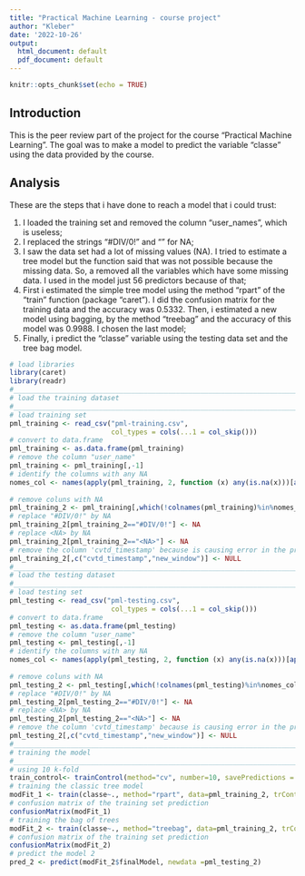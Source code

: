 ---
title: "Practical Machine Learning - course project"
author: "Kleber"
date: '2022-10-26'
output:
  html_document: default
  pdf_document: default
---

```{r setup, include=FALSE}
knitr::opts_chunk$set(echo = TRUE)
```

## Introduction

This is the peer review part of the project for the course "Practical Machine Learning". The goal was to make a model 
to predict the variable "classe" using the data provided by the course.

## Analysis

These are the steps that i have done to reach a model that i could trust:

1. I loaded the training set and removed the column "user_names", which is useless;
2. I replaced the strings "#DIV/0!" and "<NA>" for NA;
3. I saw the data set had a lot of missing values (NA). I tried to estimate a tree model but the function said that
was not possible because the missing data. So, a removed all the variables which have some missing data. I used in the
model just 56 predictors because of that;
4. First i estimated the simple tree model using the method "rpart" of the "train" function (package "caret"). I did the
confusion matrix for the training data and the accuracy was 0.5332. Then, i estimated a new model using bagging, by the 
method "treebag" and the accuracy of this model was 0.9988. I chosen the last model;
5. Finally, i predict the "classe" variable using the testing data set and the tree bag model.


```{r codification, echo=T}
# load libraries
library(caret)
library(readr)
#_______________________________________________________________________________________________________________________
# load the training dataset
#_______________________________________________________________________________________________________________________
# load training set
pml_training <- read_csv("pml-training.csv", 
                         col_types = cols(...1 = col_skip()))
# convert to data.frame
pml_training <- as.data.frame(pml_training)
# remove the column "user_name"
pml_training <- pml_training[,-1]
# identify the columns with any NA
nomes_col <- names(apply(pml_training, 2, function (x) any(is.na(x)))[apply(pml_training, 2, 
                                                                            function (x) any(is.na(x)))==TRUE])
# remove coluns with NA
pml_training_2 <- pml_training[,which(!colnames(pml_training)%in%nomes_col)]
# replace "#DIV/0!" by NA
pml_training_2[pml_training_2=="#DIV/0!"] <- NA
# replace <NA> by NA
pml_training_2[pml_training_2=="<NA>"] <- NA
# remove the column 'cvtd_timestamp' because is causing error in the prediction funcion
pml_training_2[,c("cvtd_timestamp","new_window")] <- NULL
#_______________________________________________________________________________________________________________________
# load the testing dataset
#_______________________________________________________________________________________________________________________
# load testing set
pml_testing <- read_csv("pml-testing.csv", 
                         col_types = cols(...1 = col_skip()))
# convert to data.frame
pml_testing <- as.data.frame(pml_testing)
# remove the column "user_name"
pml_testing <- pml_testing[,-1]
# identify the columns with any NA
nomes_col <- names(apply(pml_testing, 2, function (x) any(is.na(x)))[apply(pml_testing, 2, 
                                                                            function (x) any(is.na(x)))==TRUE])
# remove coluns with NA
pml_testing_2 <- pml_testing[,which(!colnames(pml_testing)%in%nomes_col)]
# replace "#DIV/0!" by NA
pml_testing_2[pml_testing_2=="#DIV/0!"] <- NA
# replace <NA> by NA
pml_testing_2[pml_testing_2=="<NA>"] <- NA
# remove the column 'cvtd_timestamp' because is causing error in the prediction funcion
pml_testing_2[,c("cvtd_timestamp","new_window")] <- NULL
#_______________________________________________________________________________________________________________________
# training the model
#_______________________________________________________________________________________________________________________
# using 10 k-fold
train_control<- trainControl(method="cv", number=10, savePredictions = TRUE)
# training the classic tree model
modFit_1 <- train(classe~., method="rpart", data=pml_training_2, trControl=train_control)
# confusion matrix of the training set prediction
confusionMatrix(modFit_1)
# training the bag of trees
modFit_2 <- train(classe~., method="treebag", data=pml_training_2, trControl=train_control)
# confusion matrix of the training set prediction
confusionMatrix(modFit_2)
# predict the model 2
pred_2 <- predict(modFit_2$finalModel, newdata =pml_testing_2)
```
